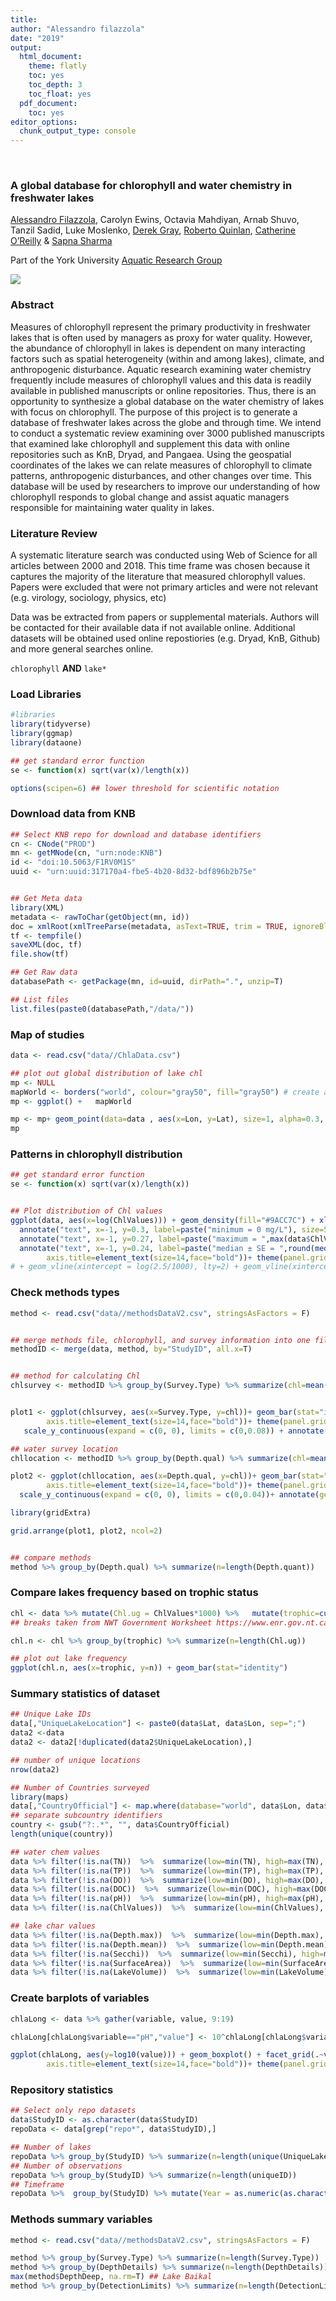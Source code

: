 ```yaml
---
title:
author: "Alessandro filazzola"
date: "2019"
output:
  html_document:
    theme: flatly
    toc: yes
    toc_depth: 3
    toc_float: yes
  pdf_document:
    toc: yes
editor_options: 
  chunk_output_type: console
---
```

<br>  

### A global database for chlorophyll and water chemistry in freshwater lakes 

[Alessandro Filazzola](http://www.filazzola.info/), Carolyn Ewins, Octavia Mahdiyan, Arnab Shuvo, Tanzil Sadid, Luke Moslenko, [Derek Gray](http://graylaboratory.ca/), [Roberto Quinlan](http://www.yorku.ca/rquinlan/), [Catherine O’Reilly](https://my.ilstu.edu/~cmoreil/index.html)  & [Sapna Sharma](https://sharmalab.wordpress.com/)

Part of the York University [Aquatic Research Group](http://www.yorkaquaticresearch.ca/)

![](./lake.jpg)
<br> 

### Abstract

Measures of chlorophyll represent the primary productivity in freshwater lakes that is often used by managers as proxy for water quality. However, the abundance of chlorophyll in lakes is dependent on many interacting factors such as spatial heterogeneity (within and among lakes), climate, and anthropogenic disturbance. Aquatic research examining water chemistry frequently include measures of chlorophyll values and this data is readily available in published manuscripts or online repositories. Thus, there is an opportunity to synthesize a global database on the water chemistry of lakes with focus on chlorophyll. The purpose of this project is to generate a database of freshwater lakes across the globe and through time. We intend to conduct a systematic review examining over 3000 published manuscripts that examined lake chlorophyll and supplement this data with online repositories such as KnB, Dryad, and Pangaea. Using the geospatial coordinates of the lakes we can relate measures of chlorophyll to climate patterns, anthropogenic disturbances, and other changes over time. This database will be used by researchers to improve our understanding of how chlorophyll responds to global change and assist aquatic managers responsible for maintaining water quality in lakes. 

### Literature Review

A systematic literature search was conducted using Web of Science for all articles between 2000 and 2018. This time frame was chosen because it captures the majority of the literature that measured chlorophyll values. Papers were excluded that were not primary articles and were not relevant (e.g. virology, sociology, physics, etc)

Data was be extracted from papers or supplemental materials. Authors will be contacted for their available data if not available online. Additional datasets will be obtained used online repostiories (e.g. Dryad, KnB, Github) and more general searches online. 

`chlorophyll`
**AND** 
`lake*`


### Load Libraries
```r
#libraries
library(tidyverse)
library(ggmap)
library(dataone)

## get standard error function
se <- function(x) sqrt(var(x)/length(x))

options(scipen=6) ## lower threshold for scientific notation
```

### Download data from KNB
```r
## Select KNB repo for download and database identifiers
cn <- CNode("PROD")
mn <- getMNode(cn, "urn:node:KNB")
id <- "doi:10.5063/F1RV0M1S"
uuid <- "urn:uuid:317170a4-fbe5-4b20-8d32-bdf896b2b75e"


## Get Meta data
library(XML)
metadata <- rawToChar(getObject(mn, id))
doc = xmlRoot(xmlTreeParse(metadata, asText=TRUE, trim = TRUE, ignoreBlanks = TRUE))
tf <- tempfile()
saveXML(doc, tf)
file.show(tf)

## Get Raw data
databasePath <- getPackage(mn, id=uuid, dirPath=".", unzip=T)

## List files
list.files(paste0(databasePath,"/data/"))

```

### Map of studies
```r

data <- read.csv("data//ChlaData.csv")

## plot out global distribution of lake chl
mp <- NULL
mapWorld <- borders("world", colour="gray50", fill="gray50") # create a layer of borders
mp <- ggplot() +   mapWorld

mp <- mp+ geom_point(data=data , aes(x=Lon, y=Lat), size=1, alpha=0.3, color="#176117") + xlab("Longitude") + ylab("Latitude")
mp

```


### Patterns in chlorophyll distribution
```r

## get standard error function
se <- function(x) sqrt(var(x)/length(x))


## Plot distribution of Chl values
ggplot(data, aes(x=log(ChlValues))) + geom_density(fill="#9ACC7C") + xlab("Log transformed Chlorophyll a (mg/L)") + ylab("Frequency of observered values") + 
  annotate("text", x=-1, y=0.3, label=paste("minimum = 0 mg/L"), size=5) + ## min
  annotate("text", x=-1, y=0.27, label=paste("maximum = ",max(data$ChlValues), "mg/L"), size=5)  + ## max
  annotate("text", x=-1, y=0.24, label=paste("median ± SE = ",round(median(data$ChlValues),3), "±", formatC(round(se(data$ChlValues),4), digits=4,format="f") , "mg/L"), size=5) +theme(axis.text=element_text(size=12),
        axis.title=element_text(size=14,face="bold"))+ theme(panel.grid.major = element_blank(), panel.grid.minor = element_blank()) + xlim(-10,3) 
# + geom_vline(xintercept = log(2.5/1000), lty=2) + geom_vline(xintercept = log(0.001), lty=2)
```


### Check methods types
```r
method <- read.csv("data//methodsDataV2.csv", stringsAsFactors = F)


## merge methods file, chlorophyll, and survey information into one file
methodID <- merge(data, method, by="StudyID", all.x=T)


## method for calculating Chl
chlsurvey <- methodID %>% group_by(Survey.Type) %>% summarize(chl=mean(ChlValues), error=se(ChlValues)*1.96, n=length(ChlValues)) %>% filter(!Survey.Type %in% c("not described","undescribed","")) %>% filter(!is.na(Survey.Type))


plot1 <- ggplot(chlsurvey, aes(x=Survey.Type, y=chl))+ geom_bar(stat="identity", fill="#9ACC7C", color="black") + geom_errorbar(aes(x=Survey.Type,  ymin=chl-error, ymax=chl+error), lwd=1, width=0.2)  + xlab("") + ylab("Chlorophyll a (mg / L)")+theme(axis.text=element_text(size=12),
        axis.title=element_text(size=14,face="bold"))+ theme(panel.grid.major = element_blank(), panel.grid.minor = element_blank())+
   scale_y_continuous(expand = c(0, 0), limits = c(0,0.08)) + annotate(geom ="text", x=0.5, y=0.075, label="a", size=10)

## water survey location
chllocation <- methodID %>% group_by(Depth.qual) %>% summarize(chl=mean(ChlValues), error=se(ChlValues)*1.96, n=length(ChlValues)) %>% filter(!Depth.qual %in% c("not described","undescribed")) %>% filter(!is.na(Depth.qual))

plot2 <- ggplot(chllocation, aes(x=Depth.qual, y=chl))+ geom_bar(stat="identity", fill="#9ACC7C", color="black") + geom_errorbar(aes(x=Depth.qual,  ymin=chl-error, ymax=chl+error), lwd=1, width=0.5) +  xlab("") + ylab("")+theme(axis.text=element_text(size=12),
        axis.title=element_text(size=14,face="bold"))+ theme(panel.grid.major = element_blank(), panel.grid.minor = element_blank())+
  scale_y_continuous(expand = c(0, 0), limits = c(0,0.04))+ annotate(geom ="text", x=0.5, y=0.075, label="b", size=10)

library(gridExtra)

grid.arrange(plot1, plot2, ncol=2)


## compare methods
method %>% group_by(Depth.qual) %>% summarize(n=length(Depth.quant))

```




### Compare lakes frequency based on trophic status
```r

chl <- data %>% mutate(Chl.ug = ChlValues*1000) %>%   mutate(trophic=cut(Chl.ug, breaks=c(-Inf, 7, 9, 26, 75, Inf), labels=c("Oligotrophic","Oligo-mesotrophic","Mesotrophic","Eutrophic","Hyper-eutrophic")))
## breaks taken from NWT Government Worksheet https://www.enr.gov.nt.ca/sites/enr/files/chlorophyll.pdf

chl.n <- chl %>% group_by(trophic) %>% summarize(n=length(Chl.ug))

## plot out lake frequency
ggplot(chl.n, aes(x=trophic, y=n)) + geom_bar(stat="identity")


```
                                         

### Summary statistics of dataset
```r
## Unique Lake IDs
data[,"UniqueLakeLocation"] <- paste0(data$Lat, data$Lon, sep=";")
data2 <-data 
data2 <- data2[!duplicated(data2$UniqueLakeLocation),]

## number of unique locations
nrow(data2)

## Number of Countries surveyed
library(maps)
data[,"CountryOfficial"] <- map.where(database="world", data$Lon, data$Lat)
## separate subcountry identifiers
country <- gsub("?:.*", "", data$CountryOfficial)
length(unique(country))

## water chem values
data %>% filter(!is.na(TN))  %>%  summarize(low=min(TN), high=max(TN), avg=mean(TN), n=length(TN), prop=n/nrow(data)) ## amount of TN values
data %>% filter(!is.na(TP))  %>%  summarize(low=min(TP), high=max(TP), avg=mean(TP), n=length(TP), prop=n/nrow(data))## amount of TP values
data %>% filter(!is.na(DO))  %>%  summarize(low=min(DO), high=max(DO), avg=mean(DO), n=length(DO), prop=n/nrow(data))## amount of DO values
data %>% filter(!is.na(DOC))  %>%  summarize(low=min(DOC), high=max(DOC), avg=mean(DOC), n=length(DOC), prop=n/nrow(data))## amount of DOC values
data %>% filter(!is.na(pH))  %>%  summarize(low=min(pH), high=max(pH), avg=mean(pH), n=length(pH), prop=n/nrow(data)) ## amount of pH
data %>% filter(!is.na(ChlValues))  %>%  summarize(low=min(ChlValues), high=max(ChlValues), avg=mean(ChlValues), n=length(ChlValues), prop=n/nrow(data))

## lake char values
data %>% filter(!is.na(Depth.max))  %>%  summarize(low=min(Depth.max), high=max(Depth.max), avg=mean(Depth.max), n=length(Depth.max), prop = n/nrow(data)) ## max lake depth
data %>% filter(!is.na(Depth.mean))  %>%  summarize(low=min(Depth.mean), high=max(Depth.mean), avg=mean(Depth.mean), n=length(Depth.mean), prop = n/nrow(data))## mean lake depth
data %>% filter(!is.na(Secchi))  %>%  summarize(low=min(Secchi), high=max(Secchi), avg=mean(Secchi), n=length(Secchi), prop = n/nrow(data)) ## Secchi depth
data %>% filter(!is.na(SurfaceArea))  %>%  summarize(low=min(SurfaceArea), high=max(SurfaceArea), avg=mean(SurfaceArea), n=length(SurfaceArea), prop=n/nrow(data))  ## surface area
data %>% filter(!is.na(LakeVolume))  %>%  summarize(low=min(LakeVolume), high=max(LakeVolume), avg=mean(LakeVolume), n=length(LakeVolume), prop=n/nrow(data))  ## surface area


```

### Create barplots of variables
```r
chlaLong <- data %>% gather(variable, value, 9:19)

chlaLong[chlaLong$variable=="pH","value"] <- 10^chlaLong[chlaLong$variable=="pH","value"]

ggplot(chlaLong, aes(y=log10(value))) + geom_boxplot() + facet_grid(.~variable, scales="free") +theme(axis.text=element_text(size=12),
        axis.title=element_text(size=14,face="bold"))+ theme(panel.grid.major = element_blank(), panel.grid.minor = element_blank())
```


### Repository statistics
```r
## Select only repo datasets
data$StudyID <- as.character(data$StudyID) 
repoData <- data[grep("repo*", data$StudyID),]

## Number of lakes
repoData %>% group_by(StudyID) %>% summarize(n=length(unique(UniqueLakeName)))
## Number of observations
repoData %>% group_by(StudyID) %>% summarize(n=length(uniqueID))
## Timeframe
repoData %>%  group_by(StudyID) %>% mutate(Year = as.numeric(as.character(Year))) %>%  summarize(first = min(Year), last = max(Year))
```

### Methods summary variables
```r
method <- read.csv("data//methodsDataV2.csv", stringsAsFactors = F)

method %>% group_by(Survey.Type) %>% summarize(n=length(Survey.Type))
method %>% group_by(DepthDetails) %>% summarize(n=length(DepthDetails))
max(method$DepthDeep, na.rm=T) ## Lake Baikal
method %>% group_by(DetectionLimits) %>% summarize(n=length(DetectionLimits))


```

